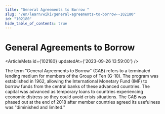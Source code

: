 ```yaml
---
title: "General Agreements to Borrow "
slug: "/en/learn/wiki/general-agreements-to-borrow--102180"
id: "102180"
hide_table_of_contents: true
---
```



# General Agreements to Borrow 

<ArticleMeta id={102180} updatedAt={'2023-09-26 13:59:00'} />
<div className='border-solid border-b border-t-0 my-4 border-[var(--ifm-color-gray-300)]' />

The term "General Agreements to Borrow" (GAB) refers to a terminated lending medium for members of the Group of Ten (G-10). The program was established in 1962, allowing the International Monetary Fund (IMF) to borrow funds from the central banks of these advanced countries. The capital was advanced as temporary loans to countries experiencing economic distress so they could avoid crisis situations. The GAB was phased out at the end of 2018 after member countries agreed its usefulness was "diminished and limited."

